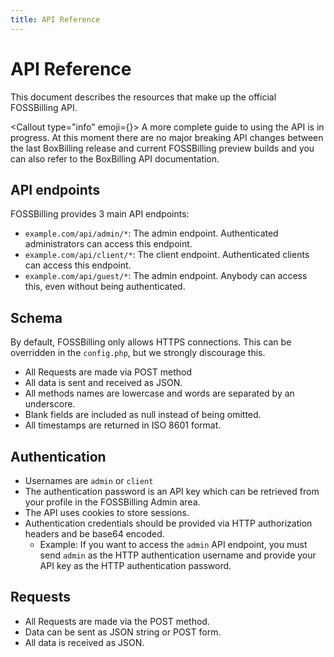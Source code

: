```yaml
---
title: API Reference
---
```



# API Reference

This document describes the resources that make up the official FOSSBilling API.

<Callout type="info" emoji={<FontAwesomeIcon icon={faPersonDigging} />}>
    A more complete guide to using the API is in progress. At this moment there are no major breaking API changes between the last BoxBilling release and current FOSSBilling preview builds and you can also refer to the BoxBilling API documentation.
</Callout>

## API endpoints

FOSSBilling provides 3 main API endpoints:

 - `example.com/api/admin/*`: The admin endpoint. Authenticated administrators can access this endpoint.
 - `example.com/api/client/*`: The client endpoint. Authenticated clients can access this endpoint.
 - `example.com/api/guest/*`: The admin endpoint. Anybody can access this, even without being authenticated.

## Schema

By default, FOSSBilling only allows HTTPS connections. This can be overridden in the `config.php`, but we strongly discourage this.

- All Requests are made via POST method
- All data is sent and received as JSON.
- All methods names are lowercase and words are separated by an underscore.
- Blank fields are included as null instead of being omitted.
- All timestamps are returned in ISO 8601 format.

## Authentication

- Usernames are `admin` or `client`
- The authentication password is an API key which can be retrieved from your profile in the FOSSBilling Admin area.
- The API uses cookies to store sessions.
- Authentication credentials should be provided via HTTP authorization headers and be base64 encoded.
	- Example: If you want to access the `admin` API endpoint, you must send `admin` as the HTTP authentication username and provide your API key as the HTTP authentication password. 

## Requests

- All Requests are made via the POST method.
- Data can be sent as JSON string or POST form.
- All data is received as JSON.
